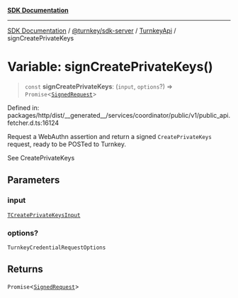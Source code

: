 [**SDK Documentation**](../../../../../README.mdx)

***

[SDK Documentation](../../../../../packages.mdx) / [@turnkey/sdk-server](../../../README.mdx) / [TurnkeyApi](../README.mdx) / signCreatePrivateKeys

# Variable: signCreatePrivateKeys()

> `const` **signCreatePrivateKeys**: (`input`, `options`?) => `Promise`\<[`SignedRequest`](../../../../http/type-aliases/SignedRequest.mdx)\>

Defined in: packages/http/dist/\_\_generated\_\_/services/coordinator/public/v1/public\_api.fetcher.d.ts:16124

Request a WebAuthn assertion and return a signed `CreatePrivateKeys` request, ready to be POSTed to Turnkey.

See CreatePrivateKeys

## Parameters

### input

[`TCreatePrivateKeysInput`](../type-aliases/TCreatePrivateKeysInput.mdx)

### options?

`TurnkeyCredentialRequestOptions`

## Returns

`Promise`\<[`SignedRequest`](../../../../http/type-aliases/SignedRequest.mdx)\>
